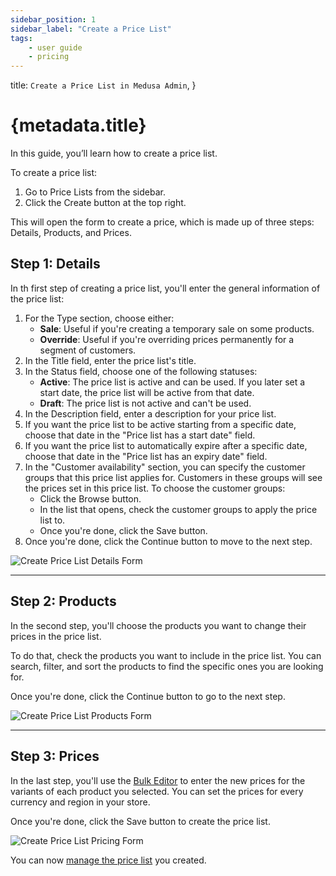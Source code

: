 ```yaml
---
sidebar_position: 1
sidebar_label: "Create a Price List"
tags:
    - user guide
    - pricing
---
```



  title: `Create a Price List in Medusa Admin`,
}

# {metadata.title}

In this guide, you’ll learn how to create a price list.

To create a price list:

1. Go to Price Lists from the sidebar.
2. Click the Create button at the top right.

This will open the form to create a price, which is made up of three steps: Details, Products, and Prices.

## Step 1: Details

In th first step of creating a price list, you'll enter the general information of the price list:

1. For the Type section, choose either:
    - **Sale**: Useful if you're creating a temporary sale on some products.
    - **Override**: Useful if you're overriding prices permanently for a segment of customers.
2. In the Title field, enter the price list's title.
3. In the Status field, choose one of the following statuses:
    - **Active**: The price list is active and can be used. If you later set a start date, the price list will be active from that date.
    - **Draft**: The price list is not active and can't be used.
4. In the Description field, enter a description for your price list.
5. If you want the price list to be active starting from a specific date, choose that date in the "Price list has a start date" field.
6. If you want the price list to automatically expire after a specific date, choose that date in the "Price list has an expiry date" field.
7. In the "Customer availability" section, you can specify the customer groups that this price list applies for. Customers in these groups will see the prices set in this price list. To choose the customer groups:
    - Click the Browse button.
    - In the list that opens, check the customer groups to apply the price list to.
    - Once you're done, click the Save button.
8. Once you're done, click the Continue button to move to the next step.

![Create Price List Details Form](https://res.cloudinary.com/dza7lstvk/image/upload/v1739959087/User%20Guide/Screenshot_2025-02-19_at_11.57.54_AM_if1uxe.png)

---

## Step 2: Products

In the second step, you'll choose the products you want to change their prices in the price list.

To do that, check the products you want to include in the price list. You can search, filter, and sort the products to find the specific ones you are looking for.

Once you're done, click the Continue button to go to the next step.

![Create Price List Products Form](https://res.cloudinary.com/dza7lstvk/image/upload/v1739959206/User%20Guide/Screenshot_2025-02-19_at_11.59.53_AM_hgmtl4.png)

---

## Step 3: Prices

In the last step, you'll use the [Bulk Editor](../../tips/bulk-editor/page.mdx) to enter the new prices for the variants of each product you selected. You can set the prices for every currency and region in your store.

Once you're done, click the Save button to create the price list.

![Create Price List Pricing Form](https://res.cloudinary.com/dza7lstvk/image/upload/v1739959865/User%20Guide/Screenshot_2025-02-19_at_12.10.10_PM_aaxecg.png)

You can now [manage the price list](../manage/page.mdx) you created.